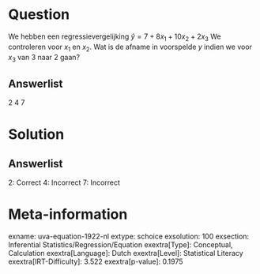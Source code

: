 Question
========

We hebben een regressievergelijking $\hat{y} = 7 + 8x_{1} +
10x_{2} + 2x_{3}$ We controleren voor *x*~1~ en *x*~2~. Wat is de
afname in voorspelde *y* indien we voor *x*~3~ van 3 naar 2 gaan?

Answerlist
----------

2
4
7

Solution
========

Answerlist
----------

2: Correct
4: Incorrect
7: Incorrect

Meta-information
================
exname: uva-equation-1922-nl
extype: schoice
exsolution: 100
exsection: Inferential Statistics/Regression/Equation
exextra[Type]: Conceptual, Calculation
exextra[Language]: Dutch
exextra[Level]: Statistical Literacy
exextra[IRT-Difficulty]: 3.522
exextra[p-value]: 0.1975
